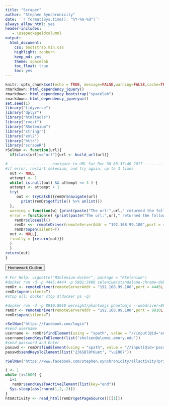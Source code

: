 ```yaml
---
title: "Scraper"
author: "Stephen Synchronicity"
date: '`r format(Sys.time(), "%Y-%m-%d")`'
always_allow_html: yes
header-includes:
   - \usepackage{dcolumn}
output: 
  html_document: 
    css: bootstrap.min.css
    highlight: zenburn
    keep_md: yes
    theme: spacelab
    toc_float: true
    toc: yes
---
```

```r
knitr::opts_chunk$set(echo = TRUE, message=FALSE,warning=FALSE,cache=TRUE, fig.align='center', fig.height=3.5, fig.width=5, tidy=TRUE, tidy.opts=list(width.cutoff=80))
rmarkdown::html_dependency_jquery()
rmarkdown::html_dependency_bootstrap("spacelab")
rmarkdown::html_dependency_jqueryui()
set.seed(1)
library("tidyverse")
library("dplyr")
library("htmltools")
library("rvest")
library("RSelenium")
library("stringr")
library("xml2")
library("httr")
library("scrapeR")
rSelNav <- function(url){
  if(class(url)=="url"){url <- build_url(url)}

# -------------------navigate to URL Sat Dec 30 08:37:40 2017 --------------------#
#if error, restart selenium, and try again, up to 3 times
  out <- NULL
  attempt <- 1
  while( is.null(out) && attempt <= 3 ) {
  attempt <- attempt + 1
  try(
     out <- tryCatch({remDr$navigate(url)
       print(remDr$getTitle() %>% unlist())
  }, 
  warning = function(w) {print(paste("The url:",url," returned the following warning: ",w,sep=""))},
  error = function(e) {print(paste("The url:",url," returned the following error: ",e,sep=""))
    remDr$closeall()
    remDr <<- remoteDriver(remoteServerAddr = "192.168.99.100",port = 4445L,browserName = "chrome")
    remDr$open(silent=T)
  out <- NULL},
  finally = {return(out)})
  )
  }   
return(out)
}
```



<button data-toggle="collapse" data-target="#demo" class="btn">Homework Outline</button>
<div id="demo" class="collapse">

</div>
```r
# For Help: vignette("RSelenium-docker", package = "RSelenium")
#docker run -d -p 4445:4444 -p 5901:5900 selenium/standalone-chrome-debug
remDr <- remoteDriver(remoteServerAddr = "192.168.99.100",port = 4445L,browserName = "chrome")
remDr$open(silent=T)
#stop all: docker stop $(docker ps -q)
```
```r
#docker run -d -p 8910:8910 wernight/phantomjs phantomjs --webdriver=8910
remDr <- remoteDriver(remoteServerAddr = "192.168.99.100",port = 8910L,browserName = "phantomjs")
remDr$open(silent=T)
```
```r
rSelNav("https://facebook.com/login")
#send username
username <- remDr$findElement(using = "xpath", value = "//input[@id='email']")
username$sendKeysToElement(list("sholsen@alumni.emory.edu"))
#send password and Enter
passwd <- remDr$findElement(using = "xpath", value = "//input[@id='pass']")
passwd$sendKeysToElement(list("236SBl8YOuet", "\uE007"))
```
```r
rSelNav("https://www.facebook.com/stephen.synchronicity/allactivity?privacy_source=activity_log_top_menu")
```
```r
i <- 1
while (i<1000) {
  i+1
   remDr$sendKeysToActiveElement(list(key="end"))
  Sys.sleep(abs(rnorm(1,2,.2)))
}
htmActivity <- read_html(remDr$getPageSource()[[1]])
```


